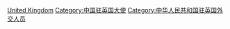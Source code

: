 [[Category:中華人民共和國駐外大使|United Kingdom]]
[[Category:中国驻英国大使|Category:中国驻英国大使]]
[[Category:中华人民共和国驻英国外交人员|Category:中华人民共和国驻英国外交人员]]